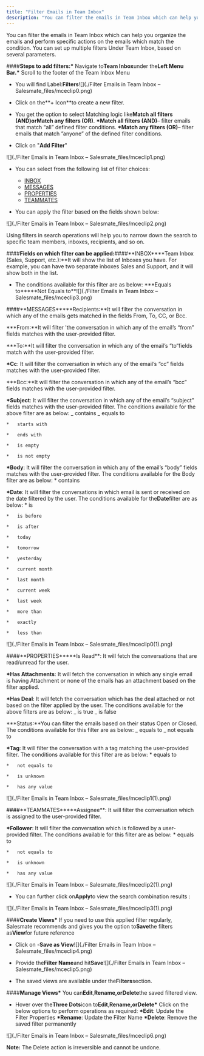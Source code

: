 ```yaml
---
title: "Filter Emails in Team Inbox"
description: "You can filter the emails in Team Inbox which can help you organize the emails and perform specific actions on the emails which match the condition. Y..."
---
```


You can filter the emails in Team Inbox which can help you organize the emails and perform specific actions on the emails which match the condition. You can set up multiple filters Under Team Inbox, based on several parameters.

####**Steps to add filters:\*** Navigate to**Team Inbox**under the**Left Menu Bar.\*** Scroll to the footer of the Team Inbox Menu

- You will find Label:**Filters**![](./Filter Emails in Team Inbox – Salesmate_files/mceclip0.png)

- Click on the**\+ Icon**to create a new filter.

- You get the option to select Matching logic like**Match all filters (AND)**or**Match any filters (OR)**.
  **\*Match all filters (AND)**– filter emails that match “all” defined filter conditions.
  **\*Match any filters (OR)**– filter emails that match ”anyone” of the defined filter conditions.

- Click on "**Add Filter**"

![](./Filter Emails in Team Inbox – Salesmate_files/mceclip1.png)

- You can select from the following list of filter choices:

  - [INBOX](https://support.salesmate.io/hc/en-us/articles/360044121932-Filter-Emails-in-Team-Inbox#h_01GJFQR2B8QVZE1HZYD7PSEV6K)
  - [MESSAGES](https://support.salesmate.io/hc/en-us/articles/360044121932-Filter-Emails-in-Team-Inbox#h_01GJFQRBGMT9KAN43Z85F7YC5C)
  - [PROPERTIES](https://support.salesmate.io/hc/en-us/articles/360044121932-Filter-Emails-in-Team-Inbox#h_01GJFQRJ5DVWCDS7JVYVTP0TN2)
  - [TEAMMATES](https://support.salesmate.io/hc/en-us/articles/360044121932-Filter-Emails-in-Team-Inbox#h_01GJFQRRCDD5ER3S8S09G0ZWDK)

- You can apply the filter based on the fields shown below:

![](./Filter Emails in Team Inbox – Salesmate_files/mceclip2.png)

Using filters in search operations will help you to narrow down the search to specific team members, inboxes, recipients, and so on.

####**Fields on which filter can be applied:**####**INBOX\*\***Team Inbox (Sales, Support, etc.):\*\*It will show the list of Inboxes you have. For example, you can have two separate inboxes Sales and Support, and it will show both in the list.

- The conditions available for this filter are as below:
  **\*Equals to\*\*\***Not Equals to\*\*![](./Filter Emails in Team Inbox – Salesmate_files/mceclip3.png)

####**MESSAGES\*\*\***Recipients:\*\*It will filter the conversation in which any of the emails gets matched in the fields From, To, CC, or Bcc.

**\*From:**It will filter 'the conversation in which any of the email’s “from” fields matches with the user-provided filter.

**\*To:**It will filter the conversation in which any of the email’s “to“fields match with the user-provided filter.

**\*Cc**: It will filter the conversation in which any of the email’s “cc” fields matches with the user-provided filter.

**\*Bcc:**It will filter the conversation in which any of the email’s “bcc” fields matches with the user-provided filter.

**\*Subject**: It will filter the conversation in which any of the email’s “subject” fields matches with the user-provided filter. The conditions available for the above filter are as below:
_ contains
_ equals to

    *   starts with

    *   ends with

    *   is empty

    *   is not empty

**\*Body**: It will filter the conversation in which any of the email’s “body” fields matches with the user-provided filter. The conditions available for the Body filter are as below: \* contains

**\*Date**: It will filter the conversations in which email is sent or received on the date filtered by the user. The conditions available for the**Date**filter are as below: \* is

    *   is before

    *   is after

    *   today

    *   tomorrow

    *   yesterday

    *   current month

    *   last month

    *   current week

    *   last week

    *   more than

    *   exactly

    *   less than

![](./Filter Emails in Team Inbox – Salesmate_files/mceclip0(1).png)

####**PROPERTIES\*\*\***Is Read\*\*: It will fetch the conversations that are read/unread for the user.

**\*Has Attachments**: It will fetch the conversation in which any single email is having Attachment or none of the emails has an attachment based on the filter applied.

**\*Has Deal**: It will fetch the conversation which has the deal attached or not based on the filter applied by the user. The conditions available for the above filters are as below:
_ is true
_ is false

**\*Status:**You can filter the emails based on their status Open or Closed. The conditions available for this filter are as below:
_ equals to
_ not equals to

**\*Tag**: It will filter the conversation with a tag matching the user-provided filter. The conditions available for this filter are as below: \* equals to

    *   not equals to

    *   is unknown

    *   has any value

![](./Filter Emails in Team Inbox – Salesmate_files/mceclip1(1).png)

####**TEAMMATES\*\*\***Assignee\*\*: It will filter the conversation which is assigned to the user-provided filter.

**\*Follower**: It will filter the conversation which is followed by a user-provided filter. The conditions available for this filter are as below: \* equals to

    *   not equals to

    *   is unknown

    *   has any value

![](./Filter Emails in Team Inbox – Salesmate_files/mceclip2(1).png)

- You can further click on**Apply**to view the search combination results :

![](./Filter Emails in Team Inbox – Salesmate_files/mceclip3(1).png)

####**Create Views\*** If you need to use this applied filter regularly, Salesmate recommends and gives you the option to**Save**the filters as**View**for future reference

- Click on -**Save as View**![](./Filter Emails in Team Inbox – Salesmate_files/mceclip4.png)

- Provide the**Filter Name**and hit**Save**![](./Filter Emails in Team Inbox – Salesmate_files/mceclip5.png)

- The saved views are available under the**Filters**section.

####**Manage Views\*** You can**Edit**,**Rename,**or**Delete**the saved filtered view.

- Hover over the**Three Dots**icon to**Edit**,**Rename,**or**Delete\*** Click on the below options to perform operations as required:
  **\*Edit**: Update the Filter Properties
  **\*Rename**: Update the Filter Name
  **\*Delete**: Remove the saved filter permanently

![](./Filter Emails in Team Inbox – Salesmate_files/mceclip6.png)

<Note>**Note:** The Delete action is irreversible and cannot be undone.</Note>
